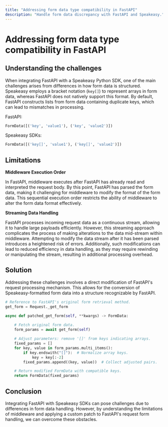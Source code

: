 ```yaml
---
title: "Addressing form data type compatibility in FastAPI"
description: "Handle form data discrepancy with FastAPI and Speakeasy."
---
```



# Addressing form data type compatibility in FastAPI

## Understanding the challenges 

When integrating FastAPI with a Speakeasy Python SDK, one of the main challenges arises from differences in how form data is structured. Speakeasy employs a bracket notation (`key[]`) to represent arrays in form data, whereas FastAPI does not natively support this format. By default, FastAPI constructs lists from form data containing duplicate keys, which can lead to mismatches in processing.

FastAPI:

```python 
FormData([('key', 'value1'), ('key', 'value2')])
```

Speakeasy SDKs:

```python
FormData([('key[]', 'value1'), ('key[]', 'value2')])
```

## Limitations 

**Middleware Execution Order**

In FastAPI, middleware executes after FastAPI has already read and interpreted the request body. By this point, FastAPI has parsed the form data, making it challenging for middleware to modify the format of the form data. This sequential execution order restricts the ability of middleware to alter the form data format effectively.

**Streaming Data Handling**

FastAPI processes incoming request data as a continuous stream, allowing it to handle large payloads efficiently. However, this streaming approach complicates the process of making alterations to the data mid-stream within middleware. Attempting to modify the data stream after it has been parsed introduces a heightened risk of errors. Additionally, such modifications can lead to reduced efficiency in data handling, as they may require rewinding or manipulating the stream, resulting in additional processing overhead.

## Solution

Addressing these challenges involves a direct modification of FastAPI's request processing mechanism. This allows for the conversion of Speakeasy-formatted form data into a structure recognizable by FastAPI. 

```python
# Reference to FastAPI's original form retrieval method.
get_form = Request._get_form

async def patched_get_form(self, **kwargs) -> FormData:
    
    # Fetch original form data.
    form_params = await get_form(self)

    # Adjust parameters: remove '[]' from keys indicating arrays.
    fixed_params = []
    for key, value in form_params.multi_items():
        if key.endswith("[]"):  # Normalize array keys.
            key = key[:-2]
        fixed_params.append((key, value))  # Collect adjusted pairs.

    # Return modified FormData with compatible keys.
    return FormData(fixed_params)
```



## Conclusion


Integrating FastAPI with Speakeasy SDKs can pose challenges due to differences in form data handling. However, by understanding the limitations of middleware and applying a custom patch to FastAPI's request form handling, we can overcome these obstacles. 

